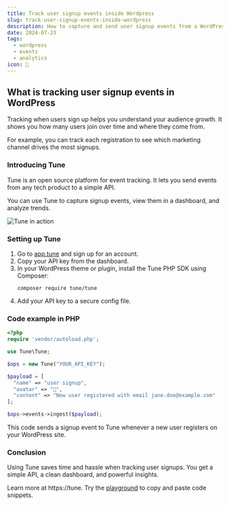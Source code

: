 ```yaml
---
title: Track user signup events inside Wordpress
slug: track-user-signup-events-inside-wordpress
description: How to capture and send user signup events from a WordPress site to Tune for analytics and monitoring.
date: 2024-07-23
tags:
  - wordpress
  - events
  - analytics
icon: 🎉
---
```


## What is tracking user signup events in WordPress

Tracking when users sign up helps you understand your audience growth.
It shows you how many users join over time and where they come from.

For example, you can track each registration to see which marketing channel drives the most signups.

### Introducing Tune

Tune is an open source platform for event tracking.
It lets you send events from any tech product to a simple API.

You can use Tune to capture signup events, view them in a dashboard, and analyze trends.

![Tune in action](https://tune/images/misc/ops-usage2.jpg)

### Setting up Tune

1. Go to [app.tune](https://app.tune) and sign up for an account.
2. Copy your API key from the dashboard.
3. In your WordPress theme or plugin, install the Tune PHP SDK using Composer:
   ```
   composer require tune/tune
   ```
4. Add your API key to a secure config file.

### Code example in PHP

```php
<?php
require 'vendor/autoload.php';

use Tune\Tune;

$ops = new Tune("YOUR_API_KEY");

$payload = [
  "name" => "user signup",
  "avatar" => "🎉",
  "content" => "New user registered with email jane.doe@example.com"
];

$ops->events->ingest($payload);
```

This code sends a signup event to Tune whenever a new user registers on your WordPress site.

### Conclusion

Using Tune saves time and hassle when tracking user signups.
You get a simple API, a clean dashboard, and powerful insights.

Learn more at https://tune.
Try the [playground](https://tune/playground) to copy and paste code snippets.
